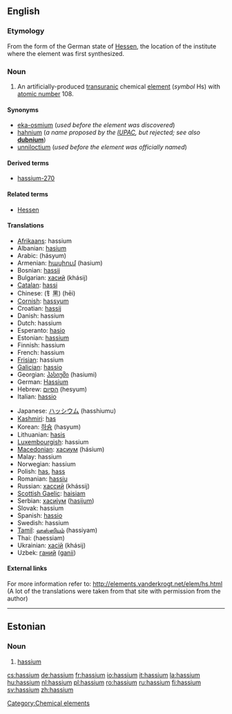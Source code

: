 {{see|Hassium}}
==English==

{{elements|Hs|bohrium|Bh|meitnerium|Mt}}

===Etymology===
From the {{L.}} form of the German state of [[w:Hessen|Hessen]], the location of the institute where the element was first synthesized.

===Noun===
{{en-noun|-}}
{{wikipedia}}

# An artificially-produced [[transuranic]] chemical [[element]] (''symbol'' Hs) with [[atomic number]] 108.

====Synonyms====
* [[eka-osmium]] (''used before the element was discovered'')
* [[hahnium]] (''a name proposed by the [[w:IUPAC|IUPAC]], but rejected; see also'' '''[[dubnium]]''')
* [[unniloctium]] (''used before the element was officially named'')

====Derived terms====
* [[hassium-270]]

====Related terms====
* [[w:Hessen|Hessen]]

====Translations====
{{top}}
* [[Afrikaans]]: hassium
* Albanian: [[hasium]]
* Arabic: {{ARchar|[[هسيوم]]}} (hásyum) {{m}}
* Armenian: [[հասիում]] (hasium)
* Bosnian: [[hassij]]
* Bulgarian: [[хасий]] (khásij) {{m}}
* [[Catalan]]: [[hassi]]
* Chinese: (钅黑) (hēi)
* [[Cornish]]: [[hassyum]]
* Croatian: [[hassij]]
* Danish: hassium
* Dutch: hassium {{n}}
* Esperanto: [[hasio]]
* Estonian: [[#Estonian|hassium]]
* Finnish: hassium
* French: hassium {{m}}
* [[Frisian]]: hassium
* [[Galician]]: [[hassio]]
* Georgian: [[ჰასიუმი]] (hasiumi)
* German: [[Hassium]] {{n}}
* Hebrew: [[הסיום]] (hesyum)
* Italian: [[hassio]] {{m}}
{{mid}}
* Japanese: [[ハッシウム]] (hasshiumu)
* [[Kashmiri]]: [[has#Kashmiri|has]]
* Korean: [[하슘]] (hasyum)
* Lithuanian: [[hasis]]
* [[Luxembourgish]]: hassium
* [[Macedonian]]: [[хасиум]] (hásium) {{m}}
* Malay: hassium
* Norwegian: hassium
* Polish: [[has#Polish|has]], [[hass]] {{m}}
* Romanian: [[hassiu]] {{n}}
* Russian: [[хассий]] (khássij) {{m}}
* [[Scottish Gaelic]]: [[haisiam]]
* Serbian: [[хасиjум]] ([[hasijum]]) {{m}}
* Slovak: hassium
* Spanish: [[hassio]] {{m}}
* Swedish: hassium
* [[Tamil]]: [[ஹஸ்ஸியம்]] (hassiyam)
* Thai: {{THchar|[[แฮลเชียม]]}} (haessiam)
* Ukrainian: [[хасiй]] (khásij) {{m}}
* Uzbek: [[ганий]] ([[ganii]])
{{bottom}}

====External links====
For more information refer to:
http://elements.vanderkrogt.net/elem/hs.html
(A lot of the translations were taken from that site with permission from the author)

[[Category:Chemical elements]]

----

==Estonian==

===Noun===
{{infl|et|noun}}

# {{chemical element|lang=et}} [[#English|hassium]]

[[cs:hassium]]
[[de:hassium]]
[[fr:hassium]]
[[io:hassium]]
[[it:hassium]]
[[la:hassium]]
[[hu:hassium]]
[[nl:hassium]]
[[pl:hassium]]
[[ro:hassium]]
[[ru:hassium]]
[[fi:hassium]]
[[sv:hassium]]
[[zh:hassium]]